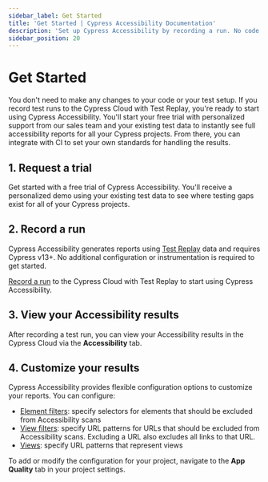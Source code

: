 ```yaml
---
sidebar_label: Get Started
title: 'Get Started | Cypress Accessibility Documentation'
description: 'Set up Cypress Accessibility by recording a run. No code changes or configuration required.'
sidebar_position: 20
---
```


<ProductHeading product="accessibility" />

# Get Started

You don't need to make any changes to your code or your test setup. If you record test runs to the Cypress Cloud with Test Replay, you're ready to start using Cypress Accessibility.
You'll start your free trial with personalized support from our sales team and your existing test data to instantly see full accessibility reports for all your Cypress projects.
From there, you can integrate with CI to set your own standards for handling the results.

## 1. Request a trial

Get started with a free trial of Cypress Accessibility. You'll receive a personalized demo using your existing test data to see where testing gaps exist for all of your Cypress projects.

<Btn
  label="Request trial ➜"
  variant="indigo-dark"
  href="https://www.cypress.io/accessibility?utm_medium=get-started-page&utm_source=docs.cypress.io&utm_content=Request%20trial"
/>

## 2. Record a run

Cypress Accessibility generates reports using [Test Replay](/cloud/features/test-replay) data and requires Cypress v13+. No additional configuration or instrumentation is required to get started.

[Record a run](/cloud/get-started/setup) to the Cypress Cloud with Test Replay to start using Cypress Accessibility.

## 3. View your Accessibility results

After recording a test run, you can view your Accessibility results in the Cypress Cloud via the **Accessibility** tab.

<DocsImage
  src="/img/accessibility/core-concepts/cypress-accessibility-views-dashboard.png"
  alt="The Cypress Accessibility Views List, in context in Cypress Cloud, reflecting a run of the Cypress Realworld App where violations of accessibility rules were detected on multiple pages."
/>

## 4. Customize your results

Cypress Accessibility provides flexible configuration options to customize your reports. You can configure:

- [Element filters](/accessibility/configuration/elementfilters): specify selectors for elements that should be excluded from Accessibility scans
- [View filters](/accessibility/configuration/viewfilters): specify URL patterns for URLs that should be excluded from Accessibility scans. Excluding a URL also excludes all links to that URL.
- [Views](/accessibility/configuration/views): specify URL patterns that represent views

To add or modify the configuration for your project, navigate to the **App Quality** tab in your project settings.

<DocsImage
  src="/img/accessibility/configuration/cypress-accessibility-configuration-editor.png"
  alt="The Cypress Cloud UI showing the configuration editor"
/>
